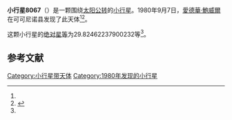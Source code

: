 {{Infobox planet
| bgcolour = #FFFFC0
| name = 8067 Helfenstein
| symbol = 
| image = 
| caption = 
| discovery = yes
| discovery_ref = 
| discoverer = [[愛德華·鮑威爾|愛德華·鮑威爾]]
| discovery_site = [[可可尼诺县|可可尼诺县]] 
| discovered = 1980年9月7日
| designations = yes
| mp_name = 
| named_after = 
| alt_names = 1980 RU/ 1984 UG2 / 1989 YV
| mp_category = [[主带小行星|主带小行星]]
| orbit_ref = <ref name="a">[http://ssd.jpl.nasa.gov/sbdb.cgi?sstr=8067 8067 Helfenstein] {{Wayback|url=http://ssd.jpl.nasa.gov/sbdb.cgi?sstr=8067 |date=20210717063437 }}，小行星數據庫瀏覽器（JPL Small-Body Database Browser）－[[美国国家航空航天局|美国国家航空航天局]]喷气推进实验室</ref>
| epoch = 2456400.5 (2013年4月18日更新)
| aphelion = {{convert|2.94269555384745|AU|km|3|abbr=on|lk=out}}
| perihelion = {{convert|2.210782292822711|AU|km|3|abbr=on}}
| semimajor = {{convert|2.57673892333508|AU|km|3|abbr=on}}
| eccentricity = 0.14202317
| period = 1510.789833 [[日|日]]<br />4.14[[儒略年|儒略年]]
| avg_speed = 
| inclination = 15.33353027648887
| asc_node = 344.7163119067286
| mean_anomaly = 
| arg_peri = 29.82462237900232
| satellites = 
| physical_characteristics = yes
| dimensions = 
| mass = 
| density = 
| surface_grav = 
| escape_velocity = 
| sidereal_day = 
| axial_tilt = 
| pole_ecliptic_lat = 
| pole_ecliptic_lon = 
| albedo = 
| temperatures= 
| temp_name1 = 
| mean_temp_1 = 
| max_temp_1 = 
| temp_name2 = 
| max_temp_2 = 
| spectral_type = 
| abs_magnitude = 29.82462237900232
}}

'''小行星8067'''（{{lang-en|8067 Helfenstein}}）是一颗围绕[[太阳|太阳]][[公转|公转]]的[[小行星|小行星]]。1980年9月7日，[[愛德華·鮑威爾|愛德華·鮑威爾]]在可可尼诺县发现了此天体<ref name="a" /><ref>{{cite news|title=小行星列表|url=http://cfa-www.harvard.edu/iau/lists/NumberedMPs.txt|accessdate=2013-07-08|newspaper=哈佛大学|archive-date=2008-05-17|archive-url=https://web.archive.org/web/20080517010638/http://cfa-www.harvard.edu/iau/lists/NumberedMPs.txt|dead-url=no}}</ref>。

这颗小行星的[[绝对星等|绝对星等]]为29.82462237900232等<ref name="a" />。

==参考文献==
{{reflist}}
{{Minor Planet Number|[[小行星8066|小行星8066]]|[[小行星8068|小行星8068]]}}

{{小天体}}

[[Category:小行星带天体|Category:小行星带天体]]
[[Category:1980年发现的小行星|Category:1980年发现的小行星]]

{{asteroid-stub}}